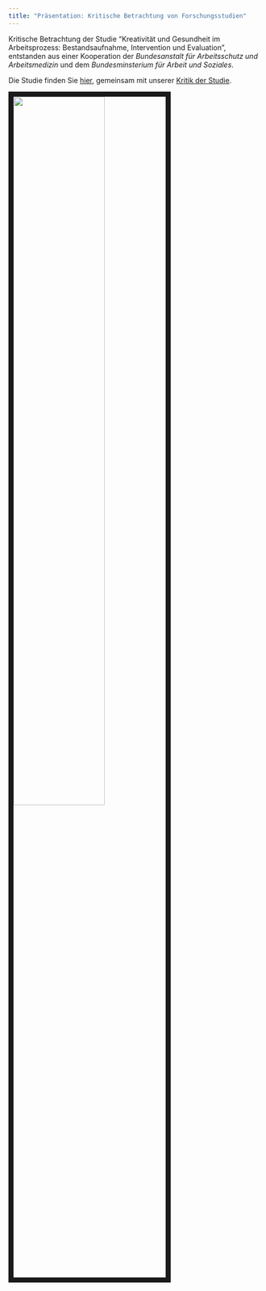 ```yaml
---
title: "Präsentation: Kritische Betrachtung von Forschungsstudien"
---
```


Kritische Betrachtung der Studie "Kreativität und Gesundheit im Arbeitsprozess: Bestandsaufnahme, Intervention und Evaluation", entstanden aus einer Kooperation der *Bundesanstalt für Arbeitsschutz und Arbeitsmedizin* und dem *Bundesminsterium für Arbeit und Soziales*.

Die Studie finden Sie [hier](Studie.pdf), gemeinsam mit unserer [Kritik der Studie](Arbeitsanalyse Präsentation.ppt).

<img src="images/PräsentationInhalt.PNG" style="width:60%; border:10px solid; margin-right: 20px" align="left">